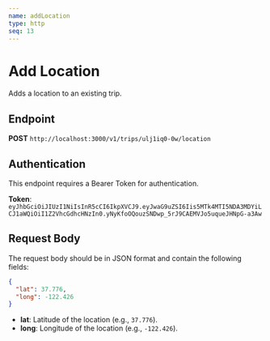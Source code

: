```yaml
---
name: addLocation
type: http
seq: 13
---
```


# Add Location

Adds a location to an existing trip.

## Endpoint

**POST** `http://localhost:3000/v1/trips/ulj1iq0-0w/location`

## Authentication

This endpoint requires a Bearer Token for authentication.

**Token**: `eyJhbGciOiJIUzI1NiIsInR5cCI6IkpXVCJ9.eyJwaG9uZSI6Iis5MTk4MTI5NDA3MDYiLCJ1aWQiOiI1Z2VhcGdhcHNzIn0.yNyKfoOQouzSNDwp_5rJ9CAEMVJo5uqueJHNpG-a3Aw`

## Request Body

The request body should be in JSON format and contain the following fields:

```json
{
  "lat": 37.776,
  "long": -122.426
}
```

- **lat**: Latitude of the location (e.g., `37.776`).
- **long**: Longitude of the location (e.g., `-122.426`).
